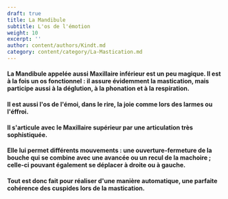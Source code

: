 ```yaml
---
draft: true
title: La Mandibule
subtitle: L'os de l'émotion
weight: 10
excerpt: ''
author: content/authors/Kindt.md
category: content/category/La-Mastication.md
---
```


#### La Mandibule appelée aussi Maxillaire inférieur est un peu magique. Il est à la fois **un** **os** **fonctionnel** : il assure évidemment la mastication, mais participe aussi à la déglution, à la phonation et à la respiration.

#### Il est aussi l'os de l'émoi, dans le rire, la joie comme lors des larmes ou l'éffroi.

<Space height={20} />

#### Il s'articule avec le Maxillaire supérieur par une articulation très sophistiquée.

#### Elle lui permet différents mouvements : une ouverture-fermeture de la bouche qui se combine avec une avancée ou un recul de la machoire ; celle-ci pouvant également se déplacer à droite ou à gauche.

<Space height={20} />

#### Tout est donc fait pour réaliser d'une manière automatique, une parfaite cohérence des cuspides lors de la mastication.
